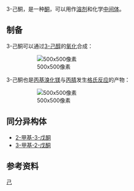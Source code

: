{{Chembox
| ImageFile = 3-Hexanone.svg
| IUPACName = Hexan-3-one
| OtherNames = Ethyl propyl ketone
|Section1={{Chembox Identifiers
| CASNo_Ref = {{cascite|changed|??}}
| CASNo = 589-38-8
| PubChem = 11509
| ChEBI_Ref = {{ebicite|correct|EBI}}
| ChEBI = 89891
| ChemSpiderID = 11025
| SMILES = O=C(CC)CCC
| InChI = 1/C6H12O/c1-3-5-6(7)4-2/h3-5H2,1-2H3
| InChIKey = PFCHFHIRKBAQGU-UHFFFAOYAM
| StdInChI = 1S/C6H12O/c1-3-5-6(7)4-2/h3-5H2,1-2H3
| StdInChIKey = PFCHFHIRKBAQGU-UHFFFAOYSA-N
  }}
|Section2={{Chembox Properties
| C=6 | H=12 | O=1
| Appearance = Colorless liquid<ref name=GESTIS>{{GESTIS|ZVG=493338}}</ref>
| Density = 0.82 g/cm<sup>3</sup><ref name=GESTIS/>
| MeltingPtC = 
| BoilingPtC = 123
| BoilingPt_ref = <ref name=GESTIS/>
| Solubility = 14.7 g/L<ref name=GESTIS/>
| MagSus = -69.03·10<sup>−6</sup> cm<sup>3</sup>/mol
  }}
|Section3={{Chembox Hazards
| MainHazards = 
| FlashPtC = 20
| FlashPt_ref = <ref name=GESTIS/>
| AutoignitionPt =
| LD50 = 2740 mg/kg (oral rat)<ref name=GESTIS/><br>2580 mg/kg (dermal, rabbit)<ref name=GESTIS/>
  }}
}}
3-己酮，是一种[[酮|酮]]，可以用作[[溶剂|溶剂]]和化学[[中间体|中间体]]。

== 制备 ==
3-己酮可以通过[[3-己醇|3-己醇]]的[[氧化|氧化]]合成：
: [[File:Synthesis_3-Hexanone_A.svg|500x500像素]]
3-己酮也是[[丙基溴化镁|丙基溴化镁]]与[[丙腈|丙腈]]发生[[格氏反应|格氏反应]]的产物：
: [[File:Synthesis_3-Hexanone_B.svg|500x500像素]]

== 同分异构体 ==
* [[2-甲基-3-戊酮|2-甲基-3-戊酮]]
* [[3-甲基-2-戊酮|3-甲基-2-戊酮]]

== 参考资料 ==
{{reflist}}

[[Category:己酮|己]]